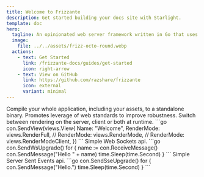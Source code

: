 ```yaml
---
title: Welcome to Frizzante
description: Get started building your docs site with Starlight.
template: doc
hero:
  tagline: An opinionated web server framework written in Go that uses Svelte to render web pages.
  image:
    file: ../../assets/frizz-octo-round.webp
  actions:
    - text: Get Started
      link: /frizzante-docs/guides/get-started
      icon: right-arrow
    - text: View on GitHub
      link: https://github.com/razshare/frizzante
      icon: external
      variant: minimal
---
```


<CardGrid stagger>
  <Card title='Standalone Binary' icon='linux'>
    Compile your whole application, including your assets, to a standalone binary.
    <LinkCard title='Read More' href="/frizzante-docs/guides/embedding-assets"/>
  </Card>
  <Card title='Web Standards' icon='sketch'>
    Promotes leverage of web standards to improve robustness.
    <LinkCard title='Read More' href="/frizzante-docs/guides/web-standards"/>
  </Card>
  <Card title='Render Modes' icon='biome'>
    Switch between rendering on the server, client or both at runtime.
    ```go
    con.SendView(views.View{
        Name: "Welcome",
        RenderMode: views.RenderFull,
        // RenderMode: views.RenderMode,
        // RenderMode: views.RenderModeClient,
    })
    ```
    <LinkCard title='Read More' href="/frizzante-docs/guides/views/#render-modes"/>
  </Card>
  <Card title='Web Sockets' icon='heart'>
    Simple Web Sockets api.
    ```go
    con.SendWsUpgrade()
    for {
        name := con.ReceiveMessage()
        con.SendMessage("Hello " + name)
        time.Sleep(time.Second)
    }
    ```
    <LinkCard title='Read More' href="/frizzante-docs/guides/web-sockets"/>
  </Card>
  <Card title='Server Sent Events' icon='heart'>
    Simple Server Sent Events api.
    ```go
    con.SendSseUpgrade()
    for {
        con.SendMessage("Hello.")
        time.Sleep(time.Second)
    }
    ```
    <LinkCard title='Read More' href="/frizzante-docs/guides/web-sockets"/>
  </Card>
</CardGrid>